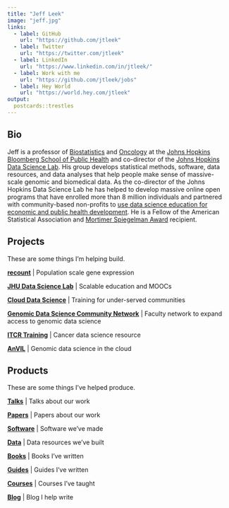 ```yaml
---
title: "Jeff Leek"
image: "jeff.jpg"
links:
  - label: GitHub
    url: "https://github.com/jtleek"
  - label: Twitter
    url: "https://twitter.com/jtleek"
  - label: LinkedIn
    url: "https://www.linkedin.com/in/jtleek/"
  - label: Work with me
    url: "https://github.com/jtleek/jobs"
  - label: Hey World
    url: "https://world.hey.com/jtleek"
output:
  postcards::trestles
---
```

 
## Bio

Jeff is a professor of [Biostatistics](https://www.jhsph.edu/departments/biostatistics/) and [Oncology](https://www.rits.onc.jhmi.edu/dbb/) at the [Johns Hopkins Bloomberg School of Public Health](https://www.jhsph.edu/) and co-director of the [Johns Hopkins Data Science Lab](https://jhudatascience.org/).  His group develops statistical methods, software, data resources, and data analyses that help people make sense of massive-scale genomic and biomedical data.  As the co-director of the Johns Hopkins Data Science Lab he has helped to develop massive online open programs that have enrolled more than 8 million individuals and partnered with community-based non-profits to [use data science education for economic and public health development](https://magazine.jhsph.edu/2019/data-science-careers-baltimores-underserved-community-members).  He is a Fellow of the American Statistical Association and [Mortimer Spiegelman Award](https://spiegelmanaward.github.io/) recipient.  

## Projects

These are some things I'm helping build. 

**[recount](https://jhubiostatistics.shinyapps.io/recount/)** | Population scale gene expression

**[JHU Data Science Lab](https://jhudatascience.org/)** | Scalable education and MOOCs

**[Cloud Data Science](https://www.clouddatascience.org/)** | Training for under-served communities

**[Genomic Data Science Community Network](http://www.gdscn.org/)** | Faculty network to expand access to genomic data science

**[ITCR Training](https://www.itcrtraining.org/)** | Cancer data science resource

**[AnVIL](https://anvilproject.org/)** | Genomic data science in the cloud



## Products

These are some things I've helped produce. 

**[Talks](https://github.com/jtleek/talks)** |  Talks about our work

**[Papers](https://scholar.google.com/citations?user=HI-I6C0AAAAJ&hl=en&oi=ao)** | Papers about our work

**[Software](https://github.com/jtleek/software)** | Software we've made

**[Data](https://github.com/jtleek/data)** | Data resources we've built

**[Books](https://github.com/jtleek/books)** | Books I've written

**[Guides](https://github.com/search?q=user%3Ajtleek+guides)** | Guides I've written

**[Courses](https://github.com/jtleek/courses)** | Courses I've taught

**[Blog](https://simplystatistics.org/)** | Blog I help write

